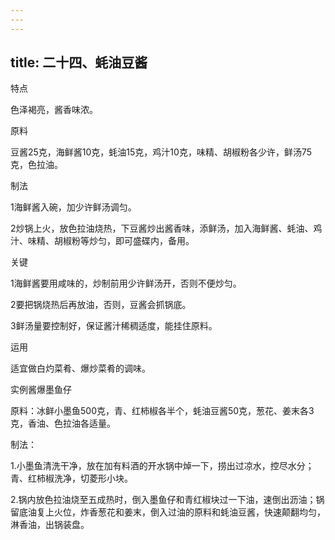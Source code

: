 ```yaml
---
---
---
```

title: 二十四、蚝油豆酱
---




特点

色泽褐亮，酱香味浓。

原料



豆酱25克，海鲜酱10克，蚝油15克，鸡汁10克，味精、胡椒粉各少许，鲜汤75克，色拉油。

制法

1海鲜酱入碗，加少许鲜汤调匀。

2炒锅上火，放色拉油烧热，下豆酱炒出酱香味，添鲜汤，加入海鲜酱、蚝油、鸡汁、味精、胡椒粉等炒匀，即可盛碟内，备用。



关键

1海鲜酱要用咸味的，炒制前用少许鲜汤开，否则不便炒匀。

2要把锅烧热后再放油，否则，豆酱会抓锅底。

3鲜汤量要控制好，保证酱汁稀稠适度，能挂住原料。

运用

适宜做白灼菜肴、爆炒菜肴的调味。

实例酱爆墨鱼仔

原料：冰鲜小墨鱼500克，青、红柿椒各半个，蚝油豆酱50克，葱花、姜末各3克，香油、色拉油各适量。

制法：

1.小墨鱼清洗干净，放在加有料酒的开水锅中焯一下，捞出过凉水，控尽水分；青、红柿椒洗净，切菱形小块。

2.锅内放色拉油烧至五成热时，倒入墨鱼仔和青红椒块过一下油，速倒出沥油；锅留底油复上火位，炸香葱花和姜末，倒入过油的原料和蚝油豆酱，快速颠翻均匀，淋香油，出锅装盘。